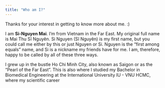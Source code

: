 ```yaml
---
title: "Who am I?"
---
```


Thanks for your interest in getting to know more about me. :)

I am **Si-Nguyen Mai**. I'm from Vietnam in the Far East. My original full name is Mai Thu Sĩ Nguyên. Si Nguyen (Sĩ Nguyên) is my first name, but you could call me either by this or just Nguyen or Si. Nguyen is the "first among equals" name, and Si is a nickname my friends have for me. I am, therefore, happy to be called by all of these three ways.

I grew up in the bustle Ho Chi Minh City, also known as Saigon or as the “Pearl of the Far East”. This is also where I studied my Bachelor in Biomedical Engineering at the International University IU - VNU HCMC, where my scientific career 
